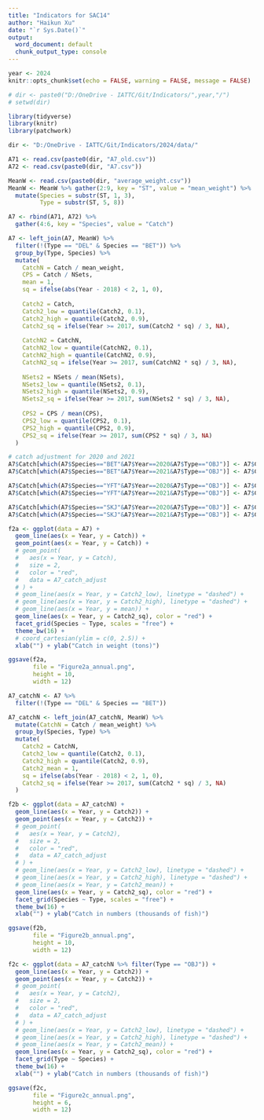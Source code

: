 ```yaml
---
title: "Indicators for SAC14"
author: "Haikun Xu"
date: "`r Sys.Date()`"
output:
  word_document: default
  chunk_output_type: console
---
```


```r
year <- 2024
knitr::opts_chunk$set(echo = FALSE, warning = FALSE, message = FALSE)
```

```r
# dir <- paste0("D:/OneDrive - IATTC/Git/Indicators/",year,"/")
# setwd(dir)

library(tidyverse)
library(knitr)
library(patchwork)
```

```r
dir <- "D:/OneDrive - IATTC/Git/Indicators/2024/data/"

A71 <- read.csv(paste0(dir, "A7_old.csv"))
A72 <- read.csv(paste0(dir, "A7.csv"))

MeanW <- read.csv(paste0(dir, "average_weight.csv"))
MeanW <- MeanW %>% gather(2:9, key = "ST", value = "mean_weight") %>%
  mutate(Species = substr(ST, 1, 3),
         Type = substr(ST, 5, 8))

A7 <- rbind(A71, A72) %>%
  gather(4:6, key = "Species", value = "Catch")

A7 <- left_join(A7, MeanW) %>%
  filter(!(Type == "DEL" & Species == "BET")) %>%
  group_by(Type, Species) %>%
  mutate(
    CatchN = Catch / mean_weight,
    CPS = Catch / NSets,
    mean = 1,
    sq = ifelse(abs(Year - 2018) < 2, 1, 0),
    
    Catch2 = Catch,
    Catch2_low = quantile(Catch2, 0.1),
    Catch2_high = quantile(Catch2, 0.9),
    Catch2_sq = ifelse(Year >= 2017, sum(Catch2 * sq) / 3, NA),
    
    CatchN2 = CatchN,
    CatchN2_low = quantile(CatchN2, 0.1),
    CatchN2_high = quantile(CatchN2, 0.9),
    CatchN2_sq = ifelse(Year >= 2017, sum(CatchN2 * sq) / 3, NA),
    
    NSets2 = NSets / mean(NSets),
    NSets2_low = quantile(NSets2, 0.1),
    NSets2_high = quantile(NSets2, 0.9),
    NSets2_sq = ifelse(Year >= 2017, sum(NSets2 * sq) / 3, NA),
    
    CPS2 = CPS / mean(CPS),
    CPS2_low = quantile(CPS2, 0.1),
    CPS2_high = quantile(CPS2, 0.9),
    CPS2_sq = ifelse(Year >= 2017, sum(CPS2 * sq) / 3, NA)
  )
```

```r
# catch adjustment for 2020 and 2021
A7$Catch[which(A7$Species=="BET"&A7$Year==2020&A7$Type=="OBJ")] <- A7$Catch[which(A7$Species=="BET"&A7$Year==2020&A7$Type=="OBJ")] * (1-12/100)
A7$Catch[which(A7$Species=="BET"&A7$Year==2021&A7$Type=="OBJ")] <- A7$Catch[which(A7$Species=="BET"&A7$Year==2021&A7$Type=="OBJ")] * (1-18.2/100)

A7$Catch[which(A7$Species=="YFT"&A7$Year==2020&A7$Type=="OBJ")] <- A7$Catch[which(A7$Species=="YFT"&A7$Year==2020&A7$Type=="OBJ")] * (1+17.5/100)
A7$Catch[which(A7$Species=="YFT"&A7$Year==2021&A7$Type=="OBJ")] <- A7$Catch[which(A7$Species=="YFT"&A7$Year==2021&A7$Type=="OBJ")] * (1-9.5/100)

A7$Catch[which(A7$Species=="SKJ"&A7$Year==2020&A7$Type=="OBJ")] <- A7$Catch[which(A7$Species=="SKJ"&A7$Year==2020&A7$Type=="OBJ")] * (1-0.6/100)
A7$Catch[which(A7$Species=="SKJ"&A7$Year==2021&A7$Type=="OBJ")] <- A7$Catch[which(A7$Species=="SKJ"&A7$Year==2021&A7$Type=="OBJ")] * (1+6/100)

f2a <- ggplot(data = A7) +
  geom_line(aes(x = Year, y = Catch)) +
  geom_point(aes(x = Year, y = Catch)) +
  # geom_point(
  #   aes(x = Year, y = Catch),
  #   size = 2,
  #   color = "red",
  #   data = A7_catch_adjust
  # ) +
  # geom_line(aes(x = Year, y = Catch2_low), linetype = "dashed") +
  # geom_line(aes(x = Year, y = Catch2_high), linetype = "dashed") +
  # geom_line(aes(x = Year, y = mean)) +
  geom_line(aes(x = Year, y = Catch2_sq), color = "red") +
  facet_grid(Species ~ Type, scales = "free") +
  theme_bw(16) +
  # coord_cartesian(ylim = c(0, 2.5)) +
  xlab("") + ylab("Catch in weight (tons)")

ggsave(f2a,
       file = "Figure2a_annual.png",
       height = 10,
       width = 12)
```

```r
A7_catchN <- A7 %>%
  filter(!(Type == "DEL" & Species == "BET"))

A7_catchN <- left_join(A7_catchN, MeanW) %>%
  mutate(CatchN = Catch / mean_weight) %>%
  group_by(Species, Type) %>%
  mutate(
    Catch2 = CatchN,
    Catch2_low = quantile(Catch2, 0.1),
    Catch2_high = quantile(Catch2, 0.9),
    Catch2_mean = 1,
    sq = ifelse(abs(Year - 2018) < 2, 1, 0),
    Catch2_sq = ifelse(Year >= 2017, sum(Catch2 * sq) / 3, NA)
  )

f2b <- ggplot(data = A7_catchN) +
  geom_line(aes(x = Year, y = Catch2)) +
  geom_point(aes(x = Year, y = Catch2)) +
  # geom_point(
  #   aes(x = Year, y = Catch2),
  #   size = 2,
  #   color = "red",
  #   data = A7_catch_adjust
  # ) +
  # geom_line(aes(x = Year, y = Catch2_low), linetype = "dashed") +
  # geom_line(aes(x = Year, y = Catch2_high), linetype = "dashed") +
  # geom_line(aes(x = Year, y = Catch2_mean)) +
  geom_line(aes(x = Year, y = Catch2_sq), color = "red") +
  facet_grid(Species ~ Type, scales = "free") +
  theme_bw(16) +
  xlab("") + ylab("Catch in numbers (thousands of fish)")

ggsave(f2b,
       file = "Figure2b_annual.png",
       height = 10,
       width = 12)

f2c <- ggplot(data = A7_catchN %>% filter(Type == "OBJ")) +
  geom_line(aes(x = Year, y = Catch2)) +
  geom_point(aes(x = Year, y = Catch2)) +
  # geom_point(
  #   aes(x = Year, y = Catch2),
  #   size = 2,
  #   color = "red",
  #   data = A7_catch_adjust
  # ) +
  # geom_line(aes(x = Year, y = Catch2_low), linetype = "dashed") +
  # geom_line(aes(x = Year, y = Catch2_high), linetype = "dashed") +
  # geom_line(aes(x = Year, y = Catch2_mean)) +
  geom_line(aes(x = Year, y = Catch2_sq), color = "red") +
  facet_grid(Type ~ Species) +
  theme_bw(16) +
  xlab("") + ylab("Catch in numbers (thousands of fish)")

ggsave(f2c,
       file = "Figure2c_annual.png",
       height = 6,
       width = 12)
```